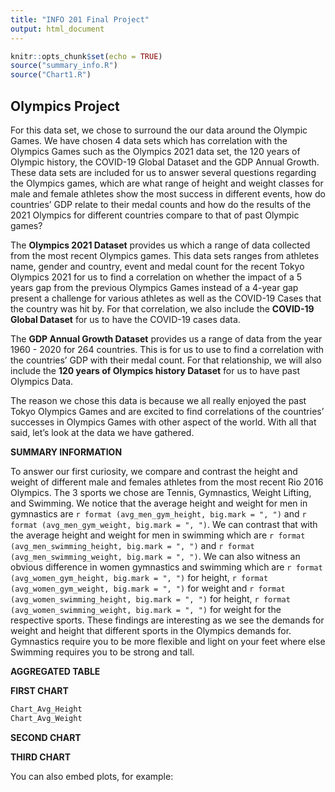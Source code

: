```yaml
---
title: "INFO 201 Final Project"
output: html_document
---
```


```r
knitr::opts_chunk$set(echo = TRUE)
source("summary_info.R")
source("Chart1.R")
```

## Olympics Project

For this data set, we chose to surround the our data around the Olympic Games. We have chosen 4 data sets which has correlation with the Olympics Games such as the Olympics 2021 data set, the 120 years of Olympic history, the COVID-19 Global Dataset and the GDP Annual Growth. These data sets are included for us to answer several questions regarding the Olympics games, which are what range of height and weight classes for male and female athletes show the most success in different events, how do countries’ GDP relate to their medal counts and how do the results of the 2021 Olympics for different countries compare to that of past Olympic games?

The **Olympics 2021 Dataset** provides us which a range of data collected from the most recent Olympics games. This data sets ranges from athletes name, gender and country, event and medal count for the recent Tokyo Olympics 2021 for us to find a correlation on whether the impact of a 5 years gap from the previous Olympics Games instead of a 4-year gap present a challenge for various athletes as well as the COVID-19 Cases that the country was hit by. For that correlation, we also include the **COVID-19 Global Dataset** for us to have the COVID-19 cases data.

The **GDP Annual Growth Dataset** provides us a range of data from the year 1960 - 2020 for 264 countries. This is for us to use to find a correlation with the countries' GDP with their medal count. For that relationship, we will also include the **120 years of Olympics history Dataset** for us to have past Olympics Data. 

The reason we chose this data is because we all really enjoyed the past Tokyo Olympics Games and are excited to find correlations of the countries' successes in Olympics Games with other aspect of the world. With all that said, let's look at the data we have gathered.


**SUMMARY INFORMATION**

To answer our first curiosity, we compare and contrast the height and weight of different male and females athletes from the most recent Rio 2016 Olympics. The 3 sports we chose are Tennis, Gymnastics, Weight Lifting, and Swimming. We notice that the average height and weight for men in gymnastics are `r format (avg_men_gym_height, big.mark = ", ")` and `r format (avg_men_gym_weight, big.mark = ", ")`. We can contrast that with the average height and weight for men in swimming which are `r format (avg_men_swimming_height, big.mark = ", ")` and `r format (avg_men_swimming_weight, big.mark = ", ")`. We can also witness an obvious difference in women gymnastics and swimming which are `r format (avg_women_gym_height, big.mark = ", ")` for height, `r format (avg_women_gym_weight, big.mark = ", ")` for weight and `r format (avg_women_swimming_height, big.mark = ", ")` for height, `r format (avg_women_swimming_weight, big.mark = ", ")` for weight for the respective sports. These findings are interesting as we see the demands for weight and height that different sports in the Olympics demands for. Gymnastics require you to be more flexible and light on your feet where else Swimming requires you to be strong and tall.

**AGGREGATED TABLE**



**FIRST CHART**

```r
Chart_Avg_Height
Chart_Avg_Weight
```

**SECOND CHART**


**THIRD CHART**

You can also embed plots, for example:

```r
```
